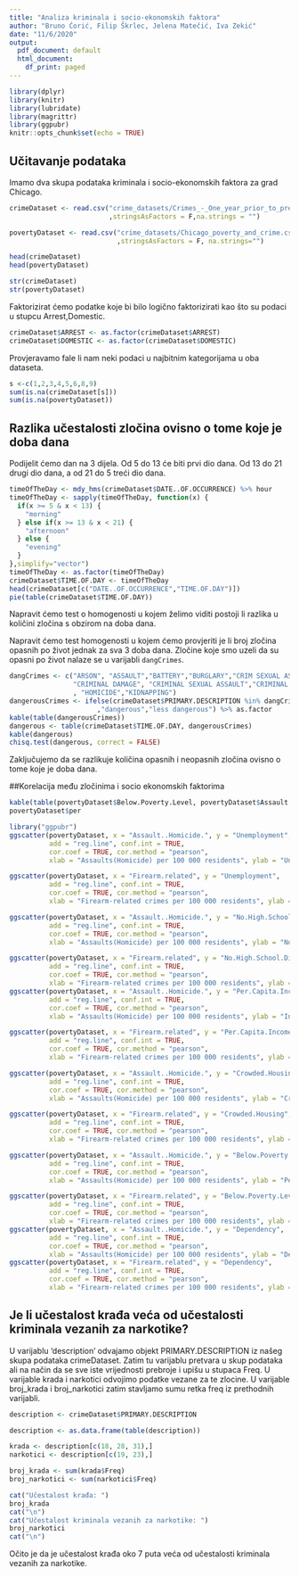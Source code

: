 ```yaml
---
title: "Analiza kriminala i socio-ekonomskih faktora"
author: "Bruno Ćorić, Filip Škrlec, Jelena Matečić, Iva Zekić"
date: "11/6/2020"
output:
  pdf_document: default
  html_document:
    df_print: paged
---
```


```r
library(dplyr)
library(knitr)
library(lubridate)
library(magrittr)
library(ggpubr)
knitr::opts_chunk$set(echo = TRUE)
```


## Učitavanje podataka

Imamo dva skupa podataka kriminala i socio-ekonomskih faktora za grad Chicago.


```r
crimeDataset <- read.csv("crime_datasets/Crimes_-_One_year_prior_to_present.csv"
                         ,stringsAsFactors = F,na.strings = "")

povertyDataset <- read.csv("crime_datasets/Chicago_poverty_and_crime.csv"
                           ,stringsAsFactors = F, na.strings="")

head(crimeDataset)
head(povertyDataset)

str(crimeDataset)
str(povertyDataset)

```


Faktorizirat ćemo podatke koje bi bilo logično faktorizirati kao što su podaci 
u stupcu Arrest,Domestic.

```r
crimeDataset$ARREST <- as.factor(crimeDataset$ARREST)
crimeDataset$DOMESTIC <- as.factor(crimeDataset$DOMESTIC)
```


Provjeravamo fale li nam neki podaci u najbitnim kategorijama u oba dataseta.

```r
s <-c(1,2,3,4,5,6,8,9) 
sum(is.na(crimeDataset[s]))
sum(is.na(povertyDataset))
```


## Razlika učestalosti zločina ovisno o tome koje je doba dana

Podijelit ćemo dan na 3 dijela. Od 5 do 13 će biti prvi dio dana. Od 13 do 21
drugi dio dana, a od 21 do 5 treći dio dana.

```r

timeOfTheDay <- mdy_hms(crimeDataset$DATE..OF.OCCURRENCE) %>% hour
timeOfTheDay <- sapply(timeOfTheDay, function(x) {
  if(x >= 5 & x < 13) {
    "morning"
  } else if(x >= 13 & x < 21) {
    "afternoon"
  } else {
    "evening"
  }
},simplify="vector")
timeOfTheDay <- as.factor(timeOfTheDay)
crimeDataset$TIME.OF.DAY <- timeOfTheDay
head(crimeDataset[c("DATE..OF.OCCURRENCE","TIME.OF.DAY")])
pie(table(crimeDataset$TIME.OF.DAY))
```



Napravit ćemo test o homogenosti u kojem želimo viditi postoji li razlika u 
količini zločina s obzirom na doba dana.

Napravit ćemo test homogenosti u kojem ćemo provjeriti je li broj zločina 
opasnih po život jednak za sva 3 doba dana. Zločine koje smo uzeli da su 
opasni po život nalaze se u varijabli `dangCrimes`.

```r
dangCrimes <- c("ARSON", "ASSAULT","BATTERY","BURGLARY","CRIM SEXUAL ASSAULT",
                "CRIMINAL DAMAGE", "CRIMINAL SEXUAL ASSAULT","CRIMINAL TRESPASS"
                , "HOMICIDE","KIDNAPPING")
dangerousCrimes <- ifelse(crimeDataset$PRIMARY.DESCRIPTION %in% dangCrimes
                      ,"dangerous","less dangerous") %>% as.factor
kable(table(dangerousCrimes))
dangerous <- table(crimeDataset$TIME.OF.DAY, dangerousCrimes)
kable(dangerous)
chisq.test(dangerous, correct = FALSE)
```

Zaključujemo da se razlikuje količina opasnih i neopasnih zločina ovisno o tome
koje je doba dana.

##Korelacija među zločinima i socio ekonomskih faktorima

```r
kable(table(povertyDataset$Below.Poverty.Level, povertyDataset$Assault..Homicide.))
povertyDataset$per

library("ggpubr")
ggscatter(povertyDataset, x = "Assault..Homicide.", y = "Unemployment", 
          add = "reg.line", conf.int = TRUE, 
          cor.coef = TRUE, cor.method = "pearson",
          xlab = "Assaults(Homicide) per 100 000 residents", ylab = "Unemployment percentage")

ggscatter(povertyDataset, x = "Firearm.related", y = "Unemployment", 
          add = "reg.line", conf.int = TRUE, 
          cor.coef = TRUE, cor.method = "pearson",
          xlab = "Firearm-related crimes per 100 000 residents", ylab = "Unemployment percentage")

ggscatter(povertyDataset, x = "Assault..Homicide.", y = "No.High.School.Diploma", 
          add = "reg.line", conf.int = TRUE, 
          cor.coef = TRUE, cor.method = "pearson",
          xlab = "Assaults(Homicide) per 100 000 residents", ylab = "No high school diploma percentage")

ggscatter(povertyDataset, x = "Firearm.related", y = "No.High.School.Diploma", 
          add = "reg.line", conf.int = TRUE, 
          cor.coef = TRUE, cor.method = "pearson",
          xlab = "Firearm-related crimes per 100 000 residents", ylab = "No high school diploma percentage")
ggscatter(povertyDataset, x = "Assault..Homicide.", y = "Per.Capita.Income", 
          add = "reg.line", conf.int = TRUE, 
          cor.coef = TRUE, cor.method = "pearson",
          xlab = "Assaults(Homicide) per 100 000 residents", ylab = "Income per capita")

ggscatter(povertyDataset, x = "Firearm.related", y = "Per.Capita.Income", 
          add = "reg.line", conf.int = TRUE, 
          cor.coef = TRUE, cor.method = "pearson",
          xlab = "Firearm-related crimes per 100 000 residents", ylab = "Income per capita")

ggscatter(povertyDataset, x = "Assault..Homicide.", y = "Crowded.Housing", 
          add = "reg.line", conf.int = TRUE, 
          cor.coef = TRUE, cor.method = "pearson",
          xlab = "Assaults(Homicide) per 100 000 residents", ylab = "Crowded housing percentage")

ggscatter(povertyDataset, x = "Firearm.related", y = "Crowded.Housing", 
          add = "reg.line", conf.int = TRUE, 
          cor.coef = TRUE, cor.method = "pearson",
          xlab = "Firearm-related crimes per 100 000 residents", ylab = "Crowded housing percentage")

ggscatter(povertyDataset, x = "Assault..Homicide.", y = "Below.Poverty.Level", 
          add = "reg.line", conf.int = TRUE, 
          cor.coef = TRUE, cor.method = "pearson",
          xlab = "Assaults(Homicide) per 100 000 residents", ylab = "Percentage of people below poverty level")

ggscatter(povertyDataset, x = "Firearm.related", y = "Below.Poverty.Level", 
          add = "reg.line", conf.int = TRUE, 
          cor.coef = TRUE, cor.method = "pearson",
          xlab = "Firearm-related crimes per 100 000 residents", ylab = "Percentage of people below poverty level")
ggscatter(povertyDataset, x = "Assault..Homicide.", y = "Dependency", 
          add = "reg.line", conf.int = TRUE, 
          cor.coef = TRUE, cor.method = "pearson",
          xlab = "Assaults(Homicide) per 100 000 residents", ylab = "Dependecy percentage")
ggscatter(povertyDataset, x = "Firearm.related", y = "Dependency", 
          add = "reg.line", conf.int = TRUE, 
          cor.coef = TRUE, cor.method = "pearson",
          xlab = "Firearm-related crimes per 100 000 residents", ylab = "Dependecy percentage")
```

## Je li učestalost krađa veća od učestalosti kriminala vezanih za narkotike?

U varijablu 'description' odvajamo objekt PRIMARY.DESCRIPTION iz našeg skupa podataka crimeDataset. Zatim tu varijablu pretvara u skup podataka ali na način da se sve iste vrijednosti prebroje i upišu u stupaca Freq. U varijable krada i narkotici odvojimo podatke vezane za te zlocine. U varijable broj_krada i broj_narkotici zatim stavljamo sumu retka freq iz prethodnih varijabli.

```r
description <- crimeDataset$PRIMARY.DESCRIPTION

description <- as.data.frame(table(description))

krada <- description[c(18, 28, 31),]
narkotici <- description[c(19, 23),]

broj_krada <- sum(krada$Freq)
broj_narkotici <- sum(narkotici$Freq)

cat("Učestalost krađa: ")
broj_krada
cat("\n")
cat("Učestalost kriminala vezanih za narkotike: ")
broj_narkotici
cat("\n")
```
Očito je da je učestalost krađa oko 7 puta veća od učestalosti kriminala vezanih za narkotike.
